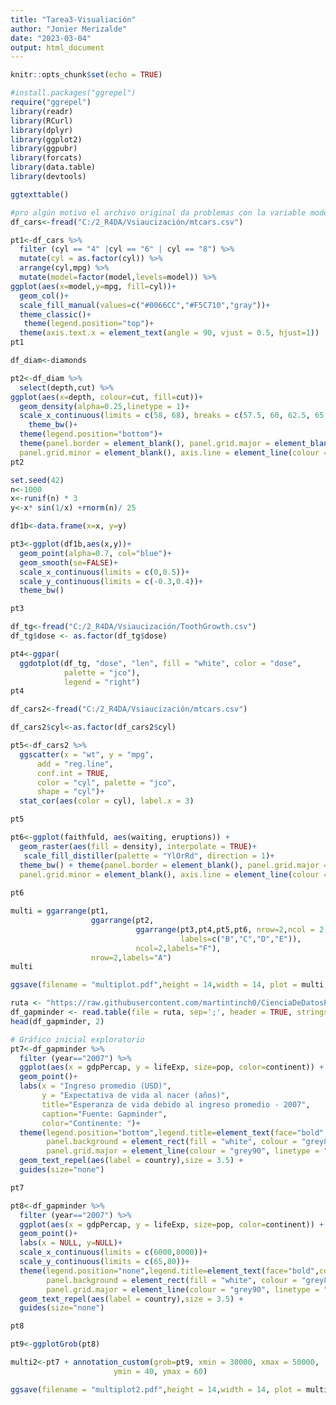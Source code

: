 ```yaml
---
title: "Tarea3-Visualiación"
author: "Jonier Merizalde"
date: "2023-03-04"
output: html_document
---
```


```r
knitr::opts_chunk$set(echo = TRUE)
```


```r
#install.packages("ggrepel")
require("ggrepel")
library(readr)
library(RCurl)
library(dplyr)
library(ggplot2)
library(ggpubr)
library(forcats)
library(data.table)
library(devtools)

```

```r
ggtexttable()
```


```r
#pro algún motivo el archivo original da problemas con la variable model //procedo con csv
df_cars<-fread("C:/2_R4DA/Vsiaucización/mtcars.csv")

pt1<-df_cars %>% 
  filter (cyl == "4" |cyl == "6" | cyl == "8") %>%  
  mutate(cyl = as.factor(cyl)) %>% 
  arrange(cyl,mpg) %>% 
  mutate(model=factor(model,levels=model)) %>% 
ggplot(aes(x=model,y=mpg, fill=cyl))+
  geom_col()+
  scale_fill_manual(values=c("#0066CC","#F5C710","gray"))+
  theme_classic()+
   theme(legend.position="top")+
  theme(axis.text.x = element_text(angle = 90, vjust = 0.5, hjust=1))
pt1
```

```r
df_diam<-diamonds

pt2<-df_diam %>% 
  select(depth,cut) %>% 
ggplot(aes(x=depth, colour=cut, fill=cut))+
  geom_density(alpha=0.25,linetype = 1)+
  scale_x_continuous(limits = c(58, 68), breaks = c(57.5, 60, 62.5, 65 ,67.5))+
    theme_bw()+
  theme(legend.position="bottom")+
  theme(panel.border = element_blank(), panel.grid.major = element_blank(),
  panel.grid.minor = element_blank(), axis.line = element_line(colour = "black"))
pt2
```

```r
set.seed(42)
n<-1000
x<-runif(n) * 3
y<-x* sin(1/x) +rnorm(n)/ 25

df1b<-data.frame(x=x, y=y)

pt3<-ggplot(df1b,aes(x,y))+
  geom_point(alpha=0.7, col="blue")+
  geom_smooth(se=FALSE)+
  scale_x_continuous(limits = c(0,0.5))+
  scale_y_continuous(limits = c(-0.3,0.4))+
  theme_bw()

pt3
```

```r
df_tg<-fread("C:/2_R4DA/Vsiaucización/ToothGrowth.csv")
df_tg$dose <- as.factor(df_tg$dose)

pt4<-ggpar(
  ggdotplot(df_tg, "dose", "len", fill = "white", color = "dose",
            palette = "jco"),
            legend = "right")
pt4
```

```r
df_cars2<-fread("C:/2_R4DA/Vsiaucización/mtcars.csv")

df_cars2$cyl<-as.factor(df_cars2$cyl)

pt5<-df_cars2 %>% 
  ggscatter(x = "wt", y = "mpg",
      add = "reg.line",                   
      conf.int = TRUE,                 
      color = "cyl", palette = "jco",        
      shape = "cyl")+
  stat_cor(aes(color = cyl), label.x = 3)   

pt5
```

```r
pt6<-ggplot(faithfuld, aes(waiting, eruptions)) +
  geom_raster(aes(fill = density), interpolate = TRUE)+
   scale_fill_distiller(palette = "YlOrRd", direction = 1)+ 
  theme_bw() + theme(panel.border = element_blank(), panel.grid.major = element_blank(),
  panel.grid.minor = element_blank(), axis.line = element_line(colour = "black"))
  
pt6
```

```r
multi = ggarrange(pt1,
                  ggarrange(pt2,
                            ggarrange(pt3,pt4,pt5,pt6, nrow=2,ncol = 2,
                                      labels=c("B","C","D","E")),
                            ncol=2,labels="F"),
                  nrow=2,labels="A")
multi

ggsave(filename = "multiplot.pdf",height = 14,width = 14, plot = multi, dpi = 300)

```



```r
ruta <- "https://raw.githubusercontent.com/martintinch0/CienciaDeDatosParaCuriosos/master/data/gapminder.csv"
df_gapminder <- read.table(file = ruta, sep=';', header = TRUE, stringsAsFactors = FALSE)
head(df_gapminder, 2)

# Gráfico inicial exploratorio
pt7<-df_gapminder %>% 
  filter (year=="2007") %>%
  ggplot(aes(x = gdpPercap, y = lifeExp, size=pop, color=continent)) +
  geom_point()+
  labs(x = "Ingreso promedio (USD)",
       y = "Expectativa de vida al nacer (años)",
       title="Esperanza de vida debido al ingreso promedio - 2007",
       caption="Fuente: Gapminder",
       color="Continente: ")+
  theme(legend.position="bottom",legend.title=element_text(face="bold",color="black",size=10), 
        panel.background = element_rect(fill = "white", colour = "grey80"), 
        panel.grid.major = element_line(colour = "grey90", linetype = "dotted"))+
  geom_text_repel(aes(label = country),size = 3.5) +
  guides(size="none")

pt7

pt8<-df_gapminder %>% 
  filter (year=="2007") %>%
  ggplot(aes(x = gdpPercap, y = lifeExp, size=pop, color=continent)) +
  geom_point()+
  labs(x = NULL, y=NULL)+
  scale_x_continuous(limits = c(6000,8000))+
  scale_y_continuous(limits = c(65,80))+
  theme(legend.position="none",legend.title=element_text(face="bold",color="black",size=10), 
        panel.background = element_rect(fill = "white", colour = "grey80"), 
        panel.grid.major = element_line(colour = "grey90", linetype = "dotted"))+
  geom_text_repel(aes(label = country),size = 3.5) +
  guides(size="none")

pt8

pt9<-ggplotGrob(pt8)

multi2<-pt7 + annotation_custom(grob=pt9, xmin = 30000, xmax = 50000, 
                       ymin = 40, ymax = 60)

ggsave(filename = "multiplot2.pdf",height = 14,width = 14, plot = multi2, dpi = 300)

```





